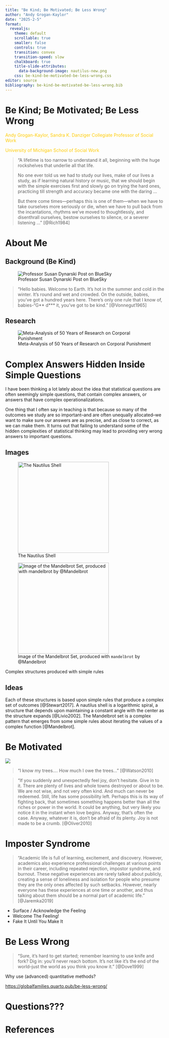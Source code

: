 ```yaml
---
title: "Be Kind; Be Motivated; Be Less Wrong"
author: "Andy Grogan-Kaylor"
date: "2025-2-5"
format:
  revealjs: 
    theme: default
    scrollable: true
    smaller: false
    controls: true
    transition: convex
    transition-speed: slow
    chalkboard: true
    title-slide-attributes:
      data-background-image: nautilus-new.png
    css: be-kind-be-motivated-be-less-wrong.css
editor: source
bibliography: be-kind-be-motivated-be-less-wrong.bib
---
```


# Be Kind; Be Motivated; Be Less Wrong {.smaller .scrollable background-color="black"}

[Andy Grogan-Kaylor, Sandra K. Danziger Collegiate Professor of Social Work]{style="color:#FFCB05;"}

[University of Michigan School of Social Work]{style="color:#FFCB05;"}

> "A lifetime is too narrow to understand it all, beginning with the huge rockshelves that underlie all that life.
> 
> No one ever told us we had to study our lives, make of our lives a study, as if learning natural history or music, that we should begin with the simple exercises first and slowly go on trying  the hard ones, practicing till strength and accuracy became one with the daring ...
> 
> But there come times—perhaps this is one of them—when we have to take ourselves more seriously or die, when we have to pull back from the incantations, rhythms we've moved to thoughtlessly, and disenthrall ourselves, bestow ourselves to silence, or a severer listening ..." [@Rich1984]


# About Me

## Background (Be Kind) {.smaller .scrollable}

:::: {layout="[ 40, 60 ]"}

::: {#first-column}

![Professor Susan Dynarski Post on BlueSky](DynarskiBlueSky.jpg)

:::

::: {#second-column}

> "Hello babies. Welcome to Earth. It’s hot in the summer and cold in the winter. It’s round and wet and crowded. On the outside, babies, you’ve got a hundred years here. There’s only one rule that I know of, babies-“G** d*** it, you’ve got to be kind." [@Vonnegut1965]

:::

::::


## Research

![Meta-Analysis of 50 Years of Research on Corporal Punishment](CPMeta1.png)



# Complex Answers Hidden Inside Simple Questions

I have been thinking a lot lately about the idea that statistical questions are often seemingly simple questions, that contain complex answers, or answers that have complex operationalizations.

One thing that I often say in teaching is that because so many of the outcomes we study are so important–and are often unequally allocated–we want to make sure our answers are as precise, and as close to correct, as we can make them. It turns out that failing to understand some of the hidden complexities of statistical thinking may lead to providing very wrong answers to important questions.

## Images

::: {#fig-nautilus-Mandelbrot layout-ncol=2}
![The Nautilus Shell](nautilus-new.png){height=3in}

![Image of the Mandelbrot Set, produced with `mandelbrot` by @Mandelbrot](mandelbrot.png){height=3in}

Complex structures produced with simple rules
:::

## Ideas

Each of these structures is based upon simple rules that produce a complex set of outcomes [@Stewart2017]. A nautilus shell is a logarithmic spiral, a structure that depends upon maintaining a constant angle with the center as the structure expands [@Livio2002]. The Mandelbrot set is a complex pattern that emerges from some simple rules about iterating the values of a complex function [@Mandelbrot]. 

# Be Motivated {.smaller .scrollable}

:::: {layout="[ 40, 60 ]"}

::: {#first-column}

![](trees.png)

> "I know my trees.... How much I owe the trees..." [@Watson2010]

:::

::: {#second-column}

> "If you suddenly and unexpectedly feel joy, don’t hesitate. Give in to it. There are plenty of lives and whole towns destroyed or about to be. We are not wise, and not very often kind. And much can never be redeemed. Still, life has some possibility left. Perhaps this is its way of fighting back, that sometimes something happens better than all the riches or power in the world. It could be anything, but very likely you notice it in the instant when love begins. Anyway, that’s often the case. Anyway, whatever it is, don’t be afraid of its plenty. Joy is not made to be a crumb. [@Oliver2010]

:::

::::

# Imposter Syndrome {.smaller .scrollable}

> "Academic life is full of learning, excitement, and discovery. However, academics also experience professional challenges at various points in their career, including repeated rejection, impostor syndrome, and burnout. These negative experiences are rarely talked about publicly, creating a sense of loneliness and isolation for people who presume they are the only ones affected by such setbacks. However, nearly everyone has these experiences at one time or another, and thus talking about them should be a normal part of academic life." [@Jaremka2019]

::: {.incremental}
* Surface / Acknowledge the Feeling
* Welcome The Feeling!
* Fake It Until You Make It
:::

# Be Less Wrong

> "Sure, it’s hard to get started; remember learning to use knife and fork? Dig in: you’ll never reach bottom. It’s not like it’s the end of the world--just the world as you think you know it." [@Dove1999]

Why use (advanced) quantitative methods?

[https://globalfamilies.quarto.pub/be-less-wrong/](https://globalfamilies.quarto.pub/be-less-wrong/)

# Questions??? {background-color="black"}

# References {.smaller}
